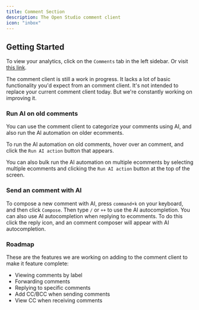 ```yaml
---
title: Comment Section
description: The Open Studio comment client
icon: "inbox"
---
```


## Getting Started

To view your analytics, click on the `Comments` tab in the left sidebar. Or visit [this link](https://www.openstudio.co.in/studio).

The comment client is still a work in progress. It lacks a lot of basic functionality you'd expect from an comment client.
It's not intended to replace your current comment client today. But we're constantly working on improving it.

### Run AI on old comments

You can use the comment client to categorize your comments using AI, and also run the AI automation on older ecomments.

To run the AI automation on old comments, hover over an comment, and click the `Run AI action` button that appears.

You can also bulk run the AI automation on multiple ecomments by selecting multiple ecomments and clicking the `Run AI action` button at the top of the screen.

### Send an comment with AI

To compose a new comment with AI, press `command+k` on your keyboard, and then click `Compose`.
Then type `/` or `++` to use the AI autocompletion.
You can also use AI autocompletion when replying to ecomments.
To do this click the reply icon, and an comment composer will appear with AI autocompletion.

### Roadmap

These are the features we are working on adding to the comment client to make it feature complete:

- Viewing comments by label
- Forwarding comments
- Replying to specific comments
- Add CC/BCC when sending comments
- View CC when receiving comments
